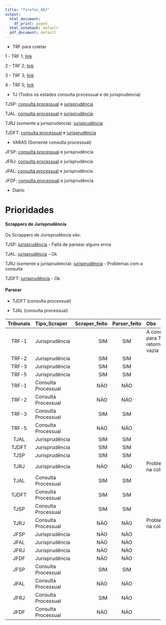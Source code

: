 ```yaml
---
title: "Tarefas_ABJ"
output:
  html_document:
    df_print: paged
  html_notebook: default
  pdf_document: default
---
```


* TRF para coletar

1 - TRF 1; [link](http://www.cjf.jus.br/juris/trf1/)

2 - TRF 2; [link](http://www10.trf2.jus.br/consultas/?entqr=3&lr=lang_pt&ie=UTF-8&oe=UTF-8&adv=1&ulang=&access=p&entqrm=0&wc=200&wc_mc=0&ud=1&filter=0&getfields=*&q=&client=v2_index&proxystylesheet=v2_index&site=v2_jurisprudencia&sort=date:D:S:d1&base=JP-TRF)

3 - TRF 3; [link](http://web.trf3.jus.br/base-textual)

4 - TRF 5; [link](https://www4.trf5.jus.br/Jurisprudencia/)

* TJ (Todos os estados consulta processual e de jurisprudencia)

TJSP: [consulta processual](https://esaj.tjsp.jus.br/cposg/open.do) e [jurisprudência](https://esaj.tjsp.jus.br/cjsg/consultaCompleta.do)

TJAL: [consulta processual](https://www2.tjal.jus.br/cposg5/open.do) e [jurisprudência](https://www2.tjal.jus.br/cjsg/consultaCompleta.do)

TJRJ (somente a jurisprudencia): [jurisprudência](http://www4.tjrj.jus.br/ejuris/ConsultarJurisprudencia.aspx)

TJDFT: [consulta processual](https://www.tjdft.jus.br/consultas) e [jurisprudência](https://pesquisajuris.tjdft.jus.br/IndexadorAcordaos-web/sistj?visaoId=tjdf.sistj.acordaoeletronico.buscaindexada.apresentacao.VisaoBuscaAcordao)

* VARAS (Somente consulta processual)

JFSP: [consulta processual](http://csp.jfsp.jus.br/csp/consulta/consinternet.csp) e jurisprudência

JFRJ: [consulta processual](http://procweb.jfrj.jus.br/portal/consulta/cons_procs.asp) e jurisprudência

JFAL: [consulta processual](http://www.jfal.jus.br/servicos/processos/eletronicos/creta/consulta) e jurisprudência

JFDF: [consulta processual](https://processual.trf1.jus.br/consultaProcessual/) e jurisprudência

* Diario

# Prioridades 

#### Scrappers de Jurisprudência

Os Scrappers de Jurisprudência são:

TJSP: [jurisprudência](https://esaj.tjsp.jus.br/cjsg/consultaCompleta.do) - Falta de parsear alguns erros

TJAL: [jurisprudência](https://www2.tjal.jus.br/cjsg/consultaCompleta.do) - Ok

TJRJ (somente a jurisprudencia): [jurisprudência](http://www4.tjrj.jus.br/ejuris/ConsultarJurisprudencia.aspx) - Problemas com a consulta 

TJDFT: [jurisprudência](https://pesquisajuris.tjdft.jus.br/IndexadorAcordaos-web/sistj?visaoId=tjdf.sistj.acordaoeletronico.buscaindexada.apresentacao.VisaoBuscaAcordao) - Ok

#### Parsear

- TJDFT (consulta processual)

- TJAL (consulta processual)

####

|Tribunais|Tipo_Scraper       |Scraper_feito|Parser_feito|Obs|
|:-------:|:------------------|------------:|:----------:|:--|
|TRF-1    |Jurisprudência     |SIM          |SIM         |A consulta para TRF1 retornou vazia|
|TRF-2    |Jurisprudência     |SIM          |SIM         |   |
|TRF-3    |Jurisprudência     |SIM          |SIM         |   |
|TRF-5    |Jurisprudência     |SIM          |SIM         |   |
|TRF-1    |Consulta Processual|NÃO          |NÃO         |   |
|TRF-2    |Consulta Processual|NÃO          |NÃO         |   |
|TRF-3    |Consulta Processual|SIM          |SIM         |   |
|TRF-5    |Consulta Processual|NÃO          |NÃO         |   |
|TJAL     |Jurisprudência     |SIM          |SIM         |   |
|TJDFT    |Jurisprudência     |SIM          |SIM         |   |
|TJSP     |Jurisprudência     |SIM          |SIM         |   |
|TJRJ     |Jurisprudência     |NÃO          |NÃO         |Problemas na coleta|
|TJAL     |Consulta Processual|SIM          |SIM         |   |
|TJDFT    |Consulta Processual|SIM          |SIM         |   |
|TJSP     |Consulta Processual|SIM          |SIM         |   |
|TJRJ     |Consulta Processual|NÃO          |NÃO         |Problemas na coleta|
|JFSP     |Jurisprudência     |NÃO          |NÃO         |   |
|JFAL     |Jurisprudência     |NÃO          |NÃO         |   |
|JFRJ     |Jurisprudência     |NÃO          |NÃO         |   |
|JFDF     |Jurisprudência     |NÃO          |NÃO         |   |
|JFSP     |Consulta Processual|SIM          |SIM         |   |
|JFAL     |Consulta Processual|NÃO          |NÃO         |   |
|JFRJ     |Consulta Processual|SIM          |NÃO         |   |
|JFDF     |Consulta Processual|NÃO          |NÃO         |   |
